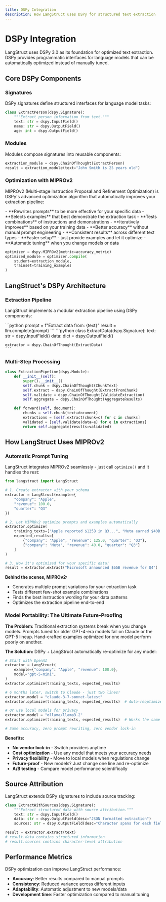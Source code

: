 ```yaml
---
title: DSPy Integration
description: How LangStruct uses DSPy for structured text extraction
---
```



# DSPy Integration

LangStruct uses DSPy 3.0 as its foundation for optimized text extraction. DSPy provides programmatic interfaces for language models that can be automatically optimized instead of manually tuned.

## Core DSPy Components

### Signatures

DSPy signatures define structured interfaces for language model tasks:

```python
class ExtractPerson(dspy.Signature):
    """Extract person information from text."""
    text: str = dspy.InputField()
    name: str = dspy.OutputField()
    age: int = dspy.OutputField()
```

### Modules

Modules compose signatures into reusable components:

```python
extraction_module = dspy.ChainOfThought(ExtractPerson)
result = extraction_module(text="John Smith is 25 years old")
```

### Optimization with MIPROv2

MIPROv2 (Multi-stage Instruction Proposal and Refinement Optimization) is DSPy's advanced optimization algorithm that automatically improves your extraction pipeline:

<CardGrid>
  <Card title="What MIPROv2 Does" icon="star">
    - **Rewrites prompts** to be more effective for your specific data
    - **Selects examples** that best demonstrate the extraction task
    - **Tests combinations** of instructions and demonstrations
    - **Iteratively improves** based on your training data
  </Card>
  <Card title="What You Get" icon="approve-check">
    - **Better accuracy** without manual prompt engineering
    - **Consistent results** across different text types
    - **Faster setup** - just provide examples and let it optimize
    - **Automatic tuning** when you change models or data
  </Card>
</CardGrid>

```python
optimizer = dspy.MIPROv2(metric=accuracy_metric)
optimized_module = optimizer.compile(
    student=extraction_module,
    trainset=training_examples
)
```

## LangStruct's DSPy Architecture

### Extraction Pipeline

LangStruct implements a modular extraction pipeline using DSPy components:

<CardGrid>
  <Card title="Manual Approach" icon="warning">
    ```python
    prompt = f"Extract data from: {text}"
    result = llm.complete(prompt)
    ```
  </Card>
  <Card title="LangStruct with DSPy" icon="approve-check">
    ```python
    class ExtractData(dspy.Signature):
        text: str = dspy.InputField()
        data: dict = dspy.OutputField()

    extractor = dspy.ChainOfThought(ExtractData)
    ```
  </Card>
</CardGrid>

### Multi-Step Processing

```python
class ExtractionPipeline(dspy.Module):
    def __init__(self):
        super().__init__()
        self.chunk = dspy.ChainOfThought(ChunkText)
        self.extract = dspy.ChainOfThought(ExtractFromChunk)
        self.validate = dspy.ChainOfThought(ValidateExtraction)
        self.aggregate = dspy.ChainOfThought(AggregateResults)

    def forward(self, document):
        chunks = self.chunk(text=document)
        extractions = [self.extract(chunk=c) for c in chunks]
        validated = [self.validate(data=e) for e in extractions]
        return self.aggregate(results=validated)
```

## How LangStruct Uses MIPROv2

### Automatic Prompt Tuning

LangStruct integrates MIPROv2 seamlessly - just call `optimize()` and it handles the rest:

```python
from langstruct import LangStruct

# 1. Create extractor with your schema
extractor = LangStruct(example={
    "company": "Apple",
    "revenue": 100.0,
    "quarter": "Q3"
})

# 2. Let MIPROv2 optimize prompts and examples automatically
extractor.optimize(
    training_texts=["Apple reported $125B in Q3...", "Meta earned $40B..."],
    expected_results=[
        {"company": "Apple", "revenue": 125.0, "quarter": "Q3"},
        {"company": "Meta", "revenue": 40.0, "quarter": "Q3"}
    ]
)

# 3. Now it's optimized for your specific data!
result = extractor.extract("Microsoft announced $65B revenue for Q4")
```

**Behind the scenes, MIPROv2:**
- Generates multiple prompt variations for your extraction task
- Tests different few-shot example combinations
- Finds the best instruction wording for your data patterns
- Optimizes the extraction pipeline end-to-end

### Model Portability: The Ultimate Future-Proofing

**The Problem:** Traditional extraction systems break when you change models. Prompts tuned for older GPT-4-era models fail on Claude or the GPT-5 lineup. Hand-crafted examples optimized for one model perform poorly on another.

**The Solution:** DSPy + LangStruct automatically re-optimize for any model:

```python
# Start with OpenAI
extractor = LangStruct(
    example={"company": "Apple", "revenue": 100.0},
    model="gpt-5-mini",
)
extractor.optimize(training_texts, expected_results)

# 6 months later, switch to Claude - just two lines!
extractor.model = "claude-3-7-sonnet-latest"
extractor.optimize(training_texts, expected_results)  # Auto-reoptimizes prompts

# Or use local models for privacy
extractor.model = "ollama/llama3.2"
extractor.optimize(training_texts, expected_results)  # Works the same way

# Same accuracy, zero prompt rewriting, zero vendor lock-in
```

**Benefits:**
- **No vendor lock-in** - Switch providers anytime
- **Cost optimization** - Use any model that meets your accuracy needs
- **Privacy flexibility** - Move to local models when regulations change
- **Future-proof** - New models? Just change one line and re-optimize
- **A/B testing** - Compare model performance scientifically

## Source Attribution

LangStruct extends DSPy signatures to include source tracking:

```python
class ExtractWithSources(dspy.Signature):
    """Extract structured data with source attribution."""
    text: str = dspy.InputField()
    data: str = dspy.OutputField(desc="JSON formatted extraction")
    sources: str = dspy.OutputField(desc="Character spans for each field")

result = extractor.extract(text)
# result.data contains structured information
# result.sources contains character-level attribution
```

## Performance Metrics

DSPy optimization can improve LangStruct performance:

- **Accuracy**: Better results compared to manual prompts
- **Consistency**: Reduced variance across different inputs
- **Adaptability**: Automatic adjustment to new models/data
- **Development time**: Faster optimization compared to manual tuning
